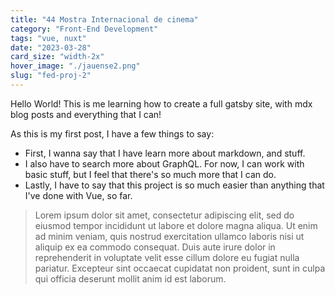```yaml
---
title: "44 Mostra Internacional de cinema"
category: "Front-End Development"
tags: "vue, nuxt"
date: "2023-03-28"
card_size: "width-2x"
hover_image: "./jauense2.png"
slug: "fed-proj-2"
---
```


Hello World! This is me learning how to create a full gatsby site, with mdx blog posts and everything that I can!

As this is my first post, I have a few things to say:
* First, I wanna say that I have learn more about markdown, and stuff.
* I also have to search more about GraphQL. For now, I can work with basic stuff, but I feel that there's so much more that I can do.
* Lastly, I have to say that this project is so much easier than anything that I've done with Vue, so far.

> Lorem ipsum dolor sit amet, consectetur adipiscing elit, sed do eiusmod tempor incididunt ut labore et dolore magna aliqua. Ut enim ad minim veniam, quis nostrud exercitation ullamco laboris nisi ut aliquip ex ea commodo consequat. Duis aute irure dolor in reprehenderit in voluptate velit esse cillum dolore eu fugiat nulla pariatur. Excepteur sint occaecat cupidatat non proident, sunt in culpa qui officia deserunt mollit anim id est laborum.